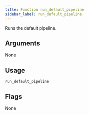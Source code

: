 ```yaml
---
title: Function run_default_pipeline
sidebar_label: run_default_pipeline
---
```


Runs the default pipeline.

## Arguments

None

## Usage

```
run_default_pipeline
```

## Flags

None
